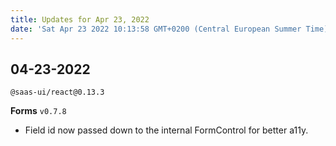```yaml
---
title: Updates for Apr 23, 2022
date: 'Sat Apr 23 2022 10:13:58 GMT+0200 (Central European Summer Time)'
---
```


## 04-23-2022

`@saas-ui/react@0.13.3`

**Forms** `v0.7.8`

- Field id now passed down to the internal FormControl for better a11y.

